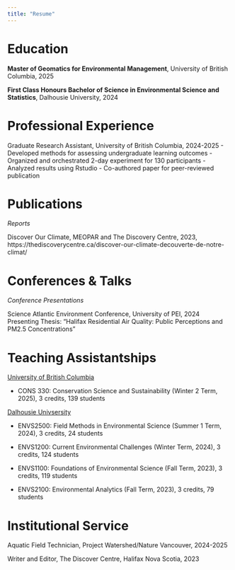 ```yaml
---
title: "Resume"
---
```


# Education

**Master of Geomatics for Environmental Management**, University of British Columbia, 2025

**First Class Honours Bachelor of Science in Environmental Science and Statistics**, Dalhousie University, 2024

# Professional Experience

Graduate Research Assistant, University of British Columbia, 2024-2025
  - Developed methods for assessing undergraduate learning outcomes
  - Organized and orchestrated 2-day experiment for 130 participants
  - Analyzed results using Rstudio
  - Co-authored paper for peer-reviewed publication
  

# Publications

*Reports*

Discover Our Climate, MEOPAR and The Discovery Centre, 2023, https://thediscoverycentre.ca/discover-our-climate-decouverte-de-notre-climat/

# Conferences & Talks

*Conference Presentations*

Science Atlantic Environment Conference, University of PEI, 2024 Presenting Thesis: "Halifax Residential Air Quality: Public Perceptions and PM2.5 Concentrations"


# Teaching Assistantships

[University of British Columbia]{.underline}

-   CONS 330: Conservation Science and Sustainability (Winter 2 Term, 2025), 3 credits, 139 students

[Dalhousie Univsersity]{.underline}

-   ENVS2500: Field Methods in Environmental Science (Summer 1 Term, 2024), 3 credits, 24 students

-   ENVS1200: Current Environmental Challenges (Winter Term, 2024), 3 credits, 124 students

-   ENVS1100: Foundations of Environmental Science (Fall Term, 2023), 3 credits, 119 students

-   ENVS2100: Environmental Analytics (Fall Term, 2023), 3 credits, 79 students

# Institutional Service

Aquatic Field Technician, Project Watershed/Nature Vancouver, 2024-2025

Writer and Editor, The Discover Centre, Halifax Nova Scotia, 2023
